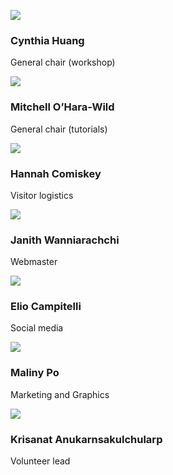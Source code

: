 :::::::::: persons
::: person-card
![](https://avatars.githubusercontent.com/u/29718979?v=4)

### Cynthia Huang

General chair (workshop)
:::

::: person-card
![](https://avatars.githubusercontent.com/u/16127127?v=4)

### Mitchell O'Hara-Wild

General chair (tutorials)
:::

::: person-card
![](https://avatars.githubusercontent.com/u/56960311?v=4)

### Hannah Comiskey

Visitor logistics
:::

::: person-card
![](https://avatars.githubusercontent.com/u/8599256?v=4)

### Janith Wanniarachchi

Webmaster
:::

::: person-card
![](https://avatars.githubusercontent.com/u/8617595?v=4)

### Elio Campitelli

Social media
:::

::: person-card
![](https://wombat2025.numbat.space/about/committee/img/maliny.jpeg)

### Maliny Po

Marketing and Graphics
:::

::: person-card
![](https://numbat.space/people/current/anukarnsakulchularp-krisanat/avatar.png)

### Krisanat Anukarnsakulchularp

Volunteer lead
:::
::::::::::